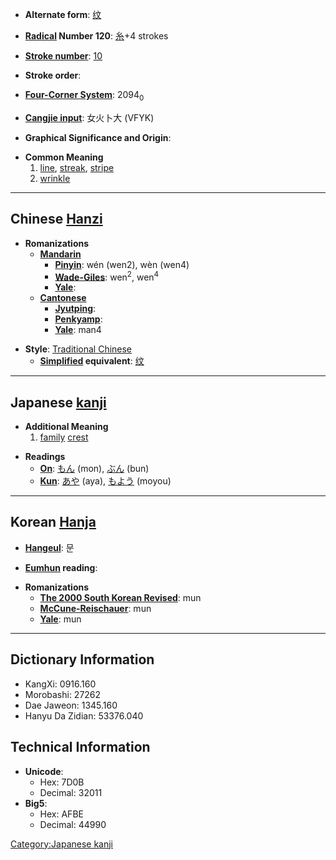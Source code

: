 * '''Alternate form''': [[纹]]

* '''[[Wiktionary:Chinese radical index| Radical]] Number 120''': [[Wiktionary:Chinese radical index 糸|糸]]+4 strokes

* '''[[Wiktionary:Chinese total strokes index|Stroke number]]''': [[Wiktionary:Chinese total strokes index 10|10]]

* '''Stroke order''': 

* '''[[Wiktionary:Chinese four corner index|Four-Corner System]]''': 2094<sub>0</sub>

* '''[[Wiktionary:Chinese Cangjie index|Cangjie input]]''': 女火卜大 (VFYK)

* '''Graphical Significance and Origin''': 

* '''Common Meaning'''
*# [[line]], [[streak]], [[stripe]]
*# [[wrinkle]]


----

== Chinese [[Hanzi]] ==

* '''Romanizations'''
** '''[[Mandarin]]'''
*** '''[[Pinyin]]''': wén (wen2), wèn (wen4)
*** '''[[Wade-Giles]]''': wen<sup>2</sup>, wen<sup>4</sup>
*** '''[[Yale]]''': 
** '''[[Cantonese]]'''
*** '''[[Jyutping]]''':
*** '''[[Penkyamp]]''': 
*** '''[[Yale]]''': man4

* '''Style''': [[Traditional Chinese]] 
** '''[[Simplified Chinese|Simplified]] equivalent''': [[纹]]


----

== Japanese [[kanji]] ==

* '''Additional Meaning'''
*# [[family]] [[crest]]

* '''Readings'''
** '''[[On]]''': [[もん]] (mon), [[ぶん]] (bun)
** '''[[Kun]]''': [[あや]] (aya), [[もよう]] (moyou)


----

== Korean [[Hanja]] ==

* '''[[Hangeul]]''': 문

* '''[[Eumhun]] reading''': 

* '''Romanizations'''
** '''[[The 2000 South Korean Revised Romanization|The 2000 South Korean Revised]]''': mun
** '''[[McCune-Reischauer]]''': mun
** '''[[Yale]]''': mun

----

== Dictionary Information ==

* KangXi: 0916.160
* Morobashi: 27262
* Dae Jaweon: 1345.160
* Hanyu Da Zidian: 53376.040

== Technical Information ==

* '''Unicode''':
** Hex: 7D0B
** Decimal: 32011
* '''Big5''':
** Hex: AFBE
** Decimal: 44990

[[Category:Japanese kanji]]